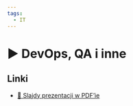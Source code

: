 ```yaml
---
tags:
  - IT
---
```



# ▶️ DevOps, QA i inne

<VimeoPlayer videoId="743738049" />

## Linki

- [📄 Slajdy prezentacji w PDF’ie](/download/slidev/1-1-4-devops-qa-i-inne.pdf)
